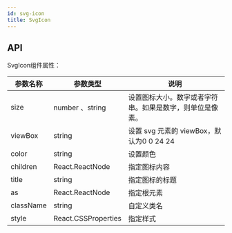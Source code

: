 ```yaml
---
id: svg-icon
title: SvgIcon
---
```


## API

SvgIcon组件属性：

| 参数名称    | 参数类型        | 说明                                                         |
| ----------- | --------------- | ------------------------------------------------------------ |
| size   | number 、string |  设置图标大小。数字或者字符串。如果是数字，则单位是像素。   |
| viewBox   | string |   设置 svg 元素的 viewBox，默认为0 0 24 24  |
| color  | string |  设置颜色   |
| children    | React.ReactNode | 指定图标内容    |
| title  | string |  指定图标的标题   |
| as  | React.ReactNode |  指定根元素   |
| className   | string          | 自定义类名      
| style   | React.CSSProperties          | 指定样式    
